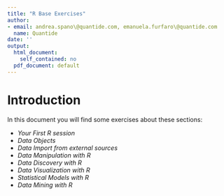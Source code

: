 ```yaml
---
title: "R Base Exercises"
author:
- email: andrea.spano\@quantide.com, emanuela.furfaro\@quantide.com
  name: Quantide
date: ''
output:
  html_document:
    self_contained: no
  pdf_document: default
---
```



Introduction
===========================================

In this document you will find some exercises about these sections: 

* _Your First R session_ 
* _Data Objects_
* _Data Import from external sources_ 
* _Data Manipulation with R_
* _Data Discovery with R_
* _Data Visualization with R_
* _Statistical Models with R_
* _Data Mining with R_


